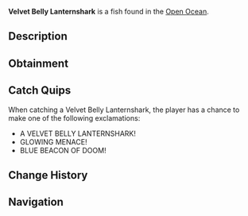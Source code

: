 {{FishInfobox
|image          = Velvet Belly Lanternshark.png
|rarity         = Legendary
|sea            = Second Sea
|location       = [[Open Ocean]]
|sublocation    = 
|sources        = Fishing Rod
|radar_location = 
|prog_speed     = -40
|xp             = 660
|weather        = Foggy
|time           = Night
|season         = Winter
|bait           = Crystal Bananas
|base_weight    = 150
|base_value     = 1320
|weight_range   = 90
|base_chance    = 28
|base_resil     = 26
}}
'''Velvet Belly Lanternshark''' is a {{Rarity|Legendary}} fish found in the [[Open Ocean]].

== Description ==
{{Description|A somewhat blue shark with light blue fins, glowing softly in the depths.|Bestiary Entry}}

== Obtainment ==
{{Description|It shines where the night swallows the sea.|Bestiary Hint}}
{{Fish Availability|
Apex Fish Hunt/Apex Leviathan
Narwhal Hunt/Beluga/Second Sea
Narwhal Hunt/Magician Narwhal/Second Sea
Narwhal Hunt/Narwhal/Second Sea
Open Ocean
Open Ocean/Sea Leviathan
|top_rods      = 
Steady Rod\81747.03\120148.75;
Frostfire Rod\76357.26\117558.46;
Krampus's Rod\65613.91\148121.35;
Magma Rod\63055.59\150498.78;
Free Spirit Rod\60596.83\148639.23;
Fast Rod\43180.44\154802.04;
Resourceful Rod\44008.75\152158.94;
Firefly Rod\43802.06\148594.54;
Candy Cane Rod\43879.54\140229.78;
Buddy Bond Rod\33488.66\134381.94;
Astralhook Rod\51671.14\145187.18;
Trident Rod\43883.44\81731.47;
Blazebringer Rod\43442.17\118010.67;
Verdant Shear Rod\41008.38\125194.49;
No-Life Rod\29984.84\69713.32;
Ethereal Prism Rod\26948.95\72412.92;
Seraphic Rod\26720.19\71698.07;
Rod Of The Exalted One\25136.47\67786.93;
Rod Of The Forgotten Fang\25112.78\67297.95;
Challenger's Rod\24926.8\66165.63;
Rod Of The Depths\24477.13\65334.15;
Volcanic Rod\23751.83\62736.61;
Depthseeker Rod\23740.79\61919.27;
Zeus Rod\23609.74\62361.31;
Avalanche Rod\23474.18\61077.7
|recommended   = Free Spirit Rod
}}

== Catch Quips ==
When catching a Velvet Belly Lanternshark, the player has a chance to make one of the following exclamations:
* A VELVET BELLY LANTERNSHARK!
* GLOWING MENACE!
* BLUE BEACON OF DOOM!

== Change History ==
{{Change History|{{subst:Current Version}}}}

== Navigation ==
{{Fish Navbox|Open Ocean}}